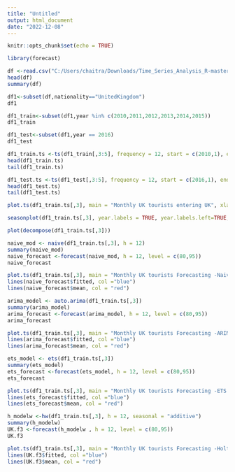 ---
title: "Untitled"
output: html_document
date: "2022-12-08"
---

```{r setup, include=FALSE}
knitr::opts_chunk$set(echo = TRUE)
```

```{r}
library(forecast)

```
```{r}
df <-read.csv("C:/Users/chaitra/Downloads/Time_Series_Analysis_R-master/Time_Series_Analysis_R-master/Thaitourism.csv", header= TRUE)
head(df) 
summary(df)
```
```{r}
df1<-subset(df,nationality=="UnitedKingdom")
df1
```
```{r}
df1_train<-subset(df1,year %in% c(2010,2011,2012,2013,2014,2015))
df1_train
```
```{r}
df1_test<-subset(df1,year == 2016)
df1_test
```
```{r}
df1_train.ts <-ts(df1_train[,3:5], frequency = 12, start = c(2010,1), end = c(2015,12))
head(df1_train.ts)
tail(df1_train.ts)

df1_test.ts <-ts(df1_test[,3:5], frequency = 12, start = c(2016,1), end = c(2016,12))
head(df1_test.ts)
tail(df1_test.ts)
```
```{r}
plot.ts(df1_train.ts[,3], main = "Monthly UK tourists entering UK", xlab = "Year", ylab = "No. of tourists ")
```
```{r}
seasonplot(df1_train.ts[,3], year.labels = TRUE, year.labels.left=TRUE, col=1:10,main = "Monthly UK tourists entering Thailand -seasonplot",xlab = "Month", ylab = "No. of tourists")

```
```{r}
plot(decompose(df1_train.ts[,3]))
```
```{r}
naive_mod <- naive(df1_train.ts[,3], h = 12)
summary(naive_mod)
naive_forecast <-forecast(naive_mod, h = 12, level = c(80,95))
naive_forecast
```
```{r}
plot.ts(df1_train.ts[,3], main = "Monthly UK tourists Forecasting -Naive Method", xlab = "Year", ylab = "No. of tourists",  xlim = c(2010, 2017))
lines(naive_forecast$fitted, col ="blue")
lines(naive_forecast$mean, col = "red")
```
```{r}
arima_model <- auto.arima(df1_train.ts[,3])
summary(arima_model)
arima_forecast <-forecast(arima_model, h = 12, level = c(80,95))
arima_forecast
```
```{r}
plot.ts(df1_train.ts[,3], main = "Monthly UK tourists Forecasting -ARIMA Method", xlab = "Year", ylab = "No. of tourists",  xlim = c(2010, 2017))
lines(arima_forecast$fitted, col ="blue")
lines(arima_forecast$mean, col = "red")
```
```{r}
ets_model <- ets(df1_train.ts[,3])
summary(ets_model)
ets_forecast <-forecast(ets_model, h = 12, level = c(80,95))
ets_forecast


```
```{r}
plot.ts(df1_train.ts[,3], main = "Monthly UK tourists Forecasting -ETS Method", xlab = "Year", ylab = "No. of tourists",  xlim = c(2010, 2017))
lines(ets_forecast$fitted, col ="blue")
lines(ets_forecast$mean, col = "red")
```
```{r}
h_modelw <-hw(df1_train.ts[,3], h = 12, seasonal = "additive")
summary(h_modelw)
UK.f3 <-forecast(h_modelw , h = 12, level = c(80,95))
UK.f3

```
```{r}
plot.ts(df1_train.ts[,3], main = "Monthly UK tourists Forecasting -Holt-Winters", xlab = "Year", ylab = "No. of tourists", xlim = c(2010, 2017))
lines(UK.f3$fitted, col ="blue")
lines(UK.f3$mean, col = "red")


```

